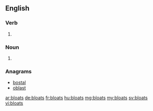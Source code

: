 ==English==

===Verb===
{{head|en}}

# {{en-third-person singular of|bloat}}

===Noun===
{{head|en|plural}}
# {{plural of|bloat|lang=en|nocat=1}}

===Anagrams===
* [[bostal#English|bostal]]
* [[oblast#English|oblast]]

[[ar:bloats]]
[[de:bloats]]
[[fr:bloats]]
[[hu:bloats]]
[[mg:bloats]]
[[my:bloats]]
[[sv:bloats]]
[[vi:bloats]]